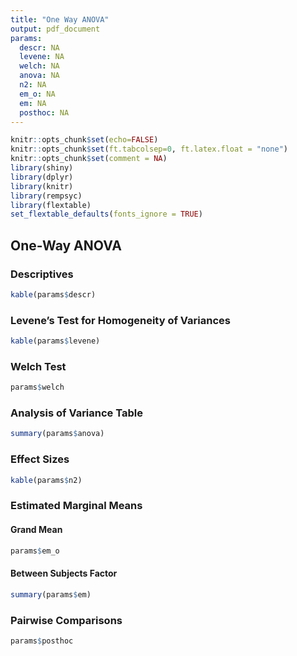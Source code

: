 ```yaml
---
title: "One Way ANOVA"
output: pdf_document
params:
  descr: NA
  levene: NA
  welch: NA
  anova: NA
  n2: NA
  em_o: NA
  em: NA
  posthoc: NA
---
```


```r
knitr::opts_chunk$set(echo=FALSE)
knitr::opts_chunk$set(ft.tabcolsep=0, ft.latex.float = "none")
knitr::opts_chunk$set(comment = NA)
library(shiny)
library(dplyr)
library(knitr)
library(rempsyc)
library(flextable)
set_flextable_defaults(fonts_ignore = TRUE)
```

## One-Way ANOVA

### Descriptives
```r
kable(params$descr)
```

### Levene's Test for Homogeneity of Variances
```r
kable(params$levene)
```

### Welch Test
```r
params$welch
```

### Analysis of Variance Table
```r
summary(params$anova)
```

### Effect Sizes
```r
kable(params$n2)
```

### Estimated Marginal Means
#### Grand Mean
```r
params$em_o
```
#### Between Subjects Factor
```r
summary(params$em)
```

### Pairwise Comparisons
```r
params$posthoc
```
